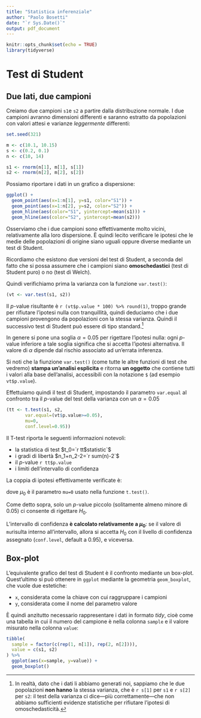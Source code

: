 ```yaml
---
title: "Statistica inferenziale"
author: "Paolo Bosetti"
date: "`r Sys.Date()`"
output: pdf_document
---
```


```r
knitr::opts_chunk$set(echo = TRUE)
library(tidyverse)
```


# Test di Student

## Due lati, due campioni

Creiamo due campioni `s1`e `s2` a partire dalla distribuzione normale. I due campioni avranno dimensioni differenti e saranno estratto da popolazioni con valori attesi e varianze *leggermente* differenti:

```r
set.seed(321)

m <- c(10.1, 10.15)
s <- c(0.2, 0.1)
n <- c(10, 14)

s1 <- rnorm(n[1], m[1], s[1])
s2 <- rnorm(n[2], m[2], s[2])
```

Possiamo riportare i dati in un grafico a dispersione:

```r
ggplot() +
  geom_point(aes(x=1:n[1], y=s1, color="S1")) +
  geom_point(aes(x=1:n[2], y=s2, color="S2")) +
  geom_hline(aes(color="S1", yintercept=mean(s1))) +
  geom_hline(aes(color="S2", yintercept=mean(s2)))
```

Osserviamo che i due campioni sono effettivamente molto vicini, relativamente alla loro dispersione. È quindi lecito verificare le ipotesi che le medie delle popolazioni di origine siano uguali oppure diverse mediante un test di Student.

Ricordiamo che esistono due versioni del test di Student, a seconda del fatto che si possa assumere che i campioni siano **omoschedastici** (test di Student puro) o no (test di Welch).

Quindi verifichiamo prima la varianza con la funzione `var.test()`:

```r
(vt <- var.test(s1, s2))
```

Il *p*-value risultante è `r (vt$p.value * 100) %>% round(1)`, troppo grande per rifiutare l'ipotesi nulla con tranquillità, quindi deduciamo che i due campioni provengono da popolazioni con la stessa varianza. Quindi il successivo test di Student può essere di tipo standard.^[In realtà, dato che i dati li abbiamo generati noi, sappiamo che le due popolazioni **non hanno** la stessa varianza, che è `r s[1]` per `s1` e `r s[2]` per `s2`: il test della varianza ci dice---più correttamente---che non abbiamo sufficienti evidenze statistiche per rifiutare l'ipotesi di omoschedasticità.]

In genere si pone una soglia $\alpha=0.05$ per rigettare l'ipotesi nulla: ogni *p*-value inferiore a tale soglia significa che si accetta l'ipotesi alternativa. Il valore di $\alpha$ dipende dal rischio associato ad un'errata inferenza.

Si noti che la fiunzione `var.test()` (come tutte le altre funzioni di test che vedremo) **stampa un'analisi esplicita** e ritorna **un oggetto** che contiene tutti i valori alla base dell'analisi, accessibili con la notazione `$` (ad esempio `vt$p.value`).

Effettuiamo quindi il test di Student, impostando il parametro `var.equal` al confronto tra il *p*-value del test della varianza con un $\alpha=0.05$

```r
(tt <- t.test(s1, s2, 
       var.equal=(vt$p.value>=0.05), 
       mu=0,
       conf.level=0.95))
```
Il T-test riporta le seguenti informazioni notevoli:

* la statistica di test $t_0=`r tt$statistic`$
* i gradi di libertà $n_1+n_2-2=`r sum(n)-2`$
* il *p*-value `r tt$p.value`
* i limiti dell'intervallo di confidenza

La coppia di ipotesi effettivamente verificate è:

\begin{align*}
H_0 &: \mu_1-\mu_2 = \mu_0 \\
H_1 &: \mu_1-\mu_2 \neq \mu_0
\end{align*}
dove $\mu_0$ è il parametro `mu=0` usato nella funzione `t.test()`.

Come detto sopra, solo un *p*-value piccolo (solitamente almeno minore di 0.05) ci consente di rigettare $H_0$.

L'intervallo di confidenza **è calcolato relativamente a $\mu_0$**: se il valore di `mu`risulta interno all'intervallo, allora si accetta $H_0$ con il livello di confidenza assegnato (`conf.level`, default a 0.95), e viceversa.


## Box-plot

L'equivalente grafico del test di Student è il confronto mediante un box-plot. Quest'ultimo si può ottenere in `ggplot` mediante la geometria `geom_boxplot`, che vuole due estetiche:

* `x`, considerata come la chiave con cui raggruppare i campioni
* `y`, considerata come il nome del parametro valore

È quindi anzitutto necessario rappresentare i dati in formato *tidy*, cioè come una tabella in cui il numero del campione è nella colonna `sample` e il valore misurato nella colonna `value`:

```r
tibble(
  sample = factor(c(rep(1, n[1]), rep(2, n[2]))),
  value = c(s1, s2)
) %>% 
  ggplot(aes(x=sample, y=value)) +
  geom_boxplot()
```

